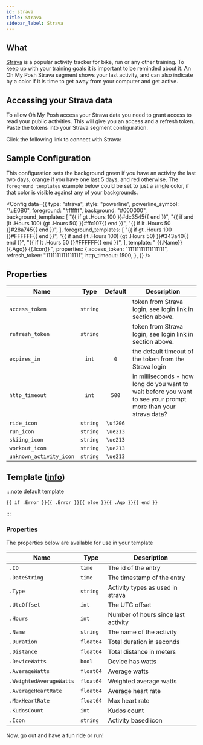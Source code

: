 ```yaml
---
id: strava
title: Strava
sidebar_label: Strava
---
```



## What

[Strava][strava] is a popular activity tracker for bike, run or any other training.
To keep up with your training goals it is important to be reminded about it.
An Oh My Posh Strava segment shows your last activity,
and can also indicate by a color if it is time to get away from your computer and get active.

## Accessing your Strava data

To allow Oh My Posh access your Strava data you need to grant access to read your public activities.
This will give you an access and a refresh token. Paste the tokens into your Strava segment configuration.

Click the following link to connect with Strava:

<a href="https://www.strava.com/oauth/authorize?client_id=76033&response_type=code&redirect_uri=https://ohmyposh.dev/api/auth&approval_prompt=force&scope=read,activity:read&state=strava">
  <StravaConnect />
</a>

## Sample Configuration

This configuration sets the background green if you have an activity the last two days,
orange if you have one last 5 days, and red otherwise. The `foreground_templates` example below could be set to just a single color,
if that color is visible against any of your backgrounds.


<Config
  data={{
    type: "strava",
    style: "powerline",
    powerline_symbol: "\uE0B0",
    foreground: "#ffffff",
    background: "#000000",
    background_templates: [
      "{{ if gt .Hours 100 }}#dc3545{{ end }}",
      "{{ if and (lt .Hours 100) (gt .Hours 50) }}#ffc107{{ end }}",
      "{{ if lt .Hours 50 }}#28a745{{ end }}",
    ],
    foreground_templates: [
      "{{ if gt .Hours 100 }}#FFFFFF{{ end }}",
      "{{ if and (lt .Hours 100) (gt .Hours 50) }}#343a40{{ end }}",
      "{{ if lt .Hours 50 }}#FFFFFF{{ end }}",
    ],
    template: " {{.Name}} {{.Ago}} {{.Icon}} ",
    properties: {
      access_token: "11111111111111111",
      refresh_token: "1111111111111111",
      http_timeout: 1500,
    },
  }}
/>

## Properties

| Name                    |   Type   | Default  | Description                                                                                                   |
| ----------------------- | :------: | :------: | ------------------------------------------------------------------------------------------------------------- |
| `access_token`          | `string` |          | token from Strava login, see login link in section above.                                                     |
| `refresh_token`         | `string` |          | token from Strava login, see login link in section above.                                                     |
| `expires_in`            |  `int`   |   `0`    | the default timeout of the token from the Strava login                                                        |
| `http_timeout`          |  `int`   |  `500`   | in milliseconds - how long do you want to wait before you want to see your prompt more than your strava data? |
| `ride_icon`             | `string` | `\uf206` |                                                                                                               |
| `run_icon`              | `string` | `\ue213` |                                                                                                               |
| `skiing_icon`           | `string` | `\ue213` |                                                                                                               |
| `workout_icon`          | `string` | `\ue213` |                                                                                                               |
| `unknown_activity_icon` | `string` | `\ue213` |                                                                                                               |

## Template ([info][templates])

:::note default template

```template
{{ if .Error }}{{ .Error }}{{ else }}{{ .Ago }}{{ end }}
```

:::

### Properties

The properties below are available for use in your template

| Name                    | Type      | Description                         |
| ----------------------- | --------- | ----------------------------------- |
| `.ID`                   | `time`    | The id of the entry                 |
| `.DateString`           | `time`    | The timestamp of the entry          |
| `.Type`                 | `string`  | Activity types as used in strava    |
| `.UtcOffset`            | `int`     | The UTC offset                      |
| `.Hours`                | `int`     | Number of hours since last activity |
| `.Name`                 | `string`  | The name of the activity            |
| `.Duration`             | `float64` | Total duration in seconds           |
| `.Distance`             | `float64` | Total distance in meters            |
| `.DeviceWatts`          | `bool`    | Device has watts                    |
| `.AverageWatts`         | `float64` | Average watts                       |
| `.WeightedAverageWatts` | `float64` | Weighted average watts              |
| `.AverageHeartRate`     | `float64` | Average heart rate                  |
| `.MaxHeartRate`         | `float64` | Max heart rate                      |
| `.KudosCount`           | `int`     | Kudos count                         |
| `.Icon`                 | `string`  | Activity based icon                 |

Now, go out and have a fun ride or run!

[templates]: /docs/configuration/templates
[strava]: http://www.strava.com/
[strava-connect]: https://www.strava.com/oauth/authorize?client_id=76033&response_type=code&redirect_uri=https://ohmyposh.dev/api/auth&approval_prompt=force&scope=read,activity:read
